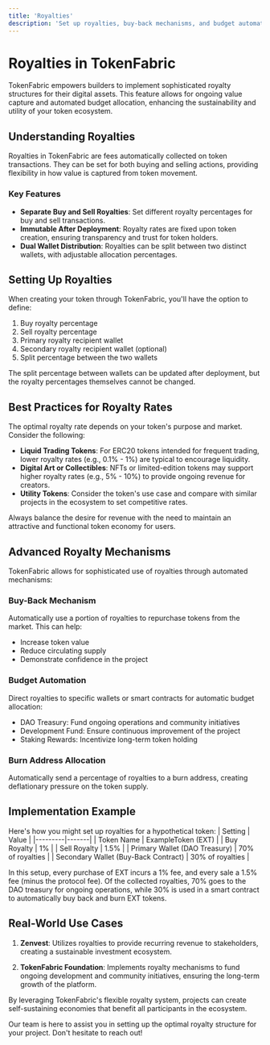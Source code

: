---
title: 'Royalties'
description: 'Set up royalties, buy-back mechanisms, and budget automation'
---

# Royalties in TokenFabric

TokenFabric empowers builders to implement sophisticated royalty structures for their digital assets. This feature allows for ongoing value capture and automated budget allocation, enhancing the sustainability and utility of your token ecosystem.

## Understanding Royalties

Royalties in TokenFabric are fees automatically collected on token transactions. They can be set for both buying and selling actions, providing flexibility in how value is captured from token movement.

### Key Features

- **Separate Buy and Sell Royalties**: Set different royalty percentages for buy and sell transactions.
- **Immutable After Deployment**: Royalty rates are fixed upon token creation, ensuring transparency and trust for token holders.
- **Dual Wallet Distribution**: Royalties can be split between two distinct wallets, with adjustable allocation percentages.

## Setting Up Royalties

When creating your token through TokenFabric, you'll have the option to define:

1. Buy royalty percentage
2. Sell royalty percentage
3. Primary royalty recipient wallet
4. Secondary royalty recipient wallet (optional)
5. Split percentage between the two wallets

<Note>
  The split percentage between wallets can be updated after deployment, but the royalty percentages themselves cannot be changed.
</Note>

## Best Practices for Royalty Rates

The optimal royalty rate depends on your token's purpose and market. Consider the following:

- **Liquid Trading Tokens**: For ERC20 tokens intended for frequent trading, lower royalty rates (e.g., 0.1% - 1%) are typical to encourage liquidity.
- **Digital Art or Collectibles**: NFTs or limited-edition tokens may support higher royalty rates (e.g., 5% - 10%) to provide ongoing revenue for creators.
- **Utility Tokens**: Consider the token's use case and compare with similar projects in the ecosystem to set competitive rates.

Always balance the desire for revenue with the need to maintain an attractive and functional token economy for users.

## Advanced Royalty Mechanisms

TokenFabric allows for sophisticated use of royalties through automated mechanisms:

### Buy-Back Mechanism

Automatically use a portion of royalties to repurchase tokens from the market. This can help:
- Increase token value
- Reduce circulating supply
- Demonstrate confidence in the project

### Budget Automation

Direct royalties to specific wallets or smart contracts for automatic budget allocation:
- DAO Treasury: Fund ongoing operations and community initiatives
- Development Fund: Ensure continuous improvement of the project
- Staking Rewards: Incentivize long-term token holding

### Burn Address Allocation

Automatically send a percentage of royalties to a burn address, creating deflationary pressure on the token supply.

## Implementation Example

Here's how you might set up royalties for a hypothetical token:
| Setting | Value |
|---------|-------|
| Token Name | ExampleToken (EXT) |
| Buy Royalty | 1% |
| Sell Royalty | 1.5% |
| Primary Wallet (DAO Treasury) | 70% of royalties |
| Secondary Wallet (Buy-Back Contract) | 30% of royalties |

In this setup, every purchase of EXT incurs a 1% fee, and every sale a 1.5% fee (minus the protocol fee). Of the collected royalties, 70% goes to the DAO treasury for ongoing operations, while 30% is used in a smart contract to automatically buy back and burn EXT tokens.

## Real-World Use Cases

1. **Zenvest**: Utilizes royalties to provide recurring revenue to stakeholders, creating a sustainable investment ecosystem.

2. **TokenFabric Foundation**: Implements royalty mechanisms to fund ongoing development and community initiatives, ensuring the long-term growth of the platform.

By leveraging TokenFabric's flexible royalty system, projects can create self-sustaining economies that benefit all participants in the ecosystem.

<Card title="Need Help?" icon="question" href="mailto:contact@tokenfabric.xyz">
  Our team is here to assist you in setting up the optimal royalty structure for your project. Don't hesitate to reach out!
</Card>
